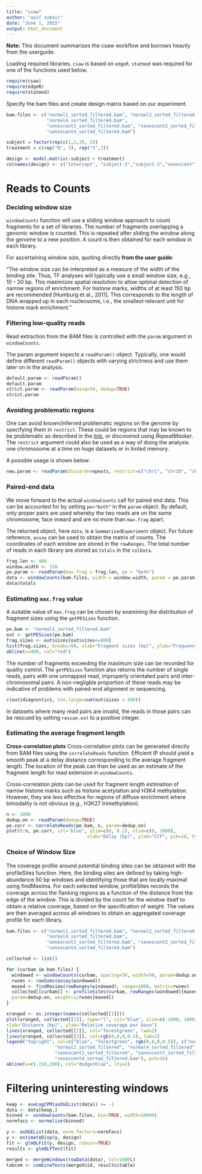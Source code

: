 ```yaml
---
title: "csaw"
author: "asif zubair"
date: "June 1, 2015"
output: html_document
---
```


**Note:** This document summarizes the csaw workflow and borrows heavily from the userguide. 

Loading required libraries. `csaw` is based on `edgeR`. `statmod` was required for one of the functions used below.

```r
require(csaw) 
require(edgeR) 
require(statmod)
```

Specify the bam files and create design matrix based on our experiment.

```r
bam.files <- c("normal1_sorted_filtered.bam", "normal2_sorted_filtered.bam", 
               "normal4_sorted_filtered.bam", 
               "senescent1_sorted_filtered.bam", "senescent2_sorted_filtered.bam", 
               "senescent4_sorted_filtered.bam") 

subject = factor(rep(c(1,2,3), 2))
treatment = c(rep("N", 3), rep("S",3))

design <- model.matrix(~subject + treatment) 
colnames(design) <- c("intercept", "subject-2","subject-3","senescent")
```
# Reads to Counts #

### Deciding window size ###

`windowCounts` function will use a sliding window approach to count fragments for a set of libraries. The number of fragments
overlapping a genomic window is counted. This is repeated after sliding the window along the genome to a new position. A count is then obtained for each window in each library.

For ascertaining window size, quoting directly **from the user guide**: 

"The window size can be interpreted as a measure of the width of the binding site. Thus, TF analyses will typically use a small window size, e.g., 10 - 20 bp. This maximizes spatial resolution to allow optimal detection of narrow regions of enrichment. For histone marks, widths of at least 150 bp are recommended [Humburg et al., 2011]. This corresponds to the length of DNA wrapped up in each nucleosome, i.e., the smallest relevant unit for histone mark enrichment."

### Filtering low-quality reads ###

Read extraction from the BAM files is controlled with the `param` argument in `windowCounts`. 

The param argument expects a `readParam()` object. Typically, one would define different `readParam()` objects with varying strictness and use them later on in the analysis. 

```r
default.param <- readParam()
default.param
strict.param <- readParam(minq=50, dedup=TRUE)
strict.param
```

### Avoiding problematic regions ###

One can avoid known/inferred problematic regions on the genome by specifying them in `restrict`. These could be regions that may be known to be problematic as described in the [link](https://sites.google.com/site/anshulkundaje/projects/blacklists), or discovered using *RepeatMasker*. The `restrict` argument could also be used as a way of doing the analysis one chromosome at a time on huge datasets or in limted memory. 

A possible usage is shown below:

```r
new.param <- readParam(discard=repeats, restrict=c("chr1", "chr10", "chrX"))
```

### Paired-end data ###

We move forward to the actual `windowCounts` call for paired end data. This can be accounted for by setting `pe="both"` in the `param` object. By default, only proper pairs are used whereby the two reads are on the same chromosome, face inward and are no more than `max.frag` apart.

The returned object, here `data`, is a `SummarizedExperiment` object. For future reference, `assay` can be used to obtain the matrix of counts. The coordinates of each window are stored in the `rowRanges`. The total number of reads in each library are stored as `totals` in the `colData`. 

```r
frag.len <- 400
window.width <- 150
pe.param <- readParam(max.frag = frag.len, pe = "both")
data <- windowCounts(bam.files, width = window.width, param = pe.param)
data$totals
```

### Estimating `max.frag` value ###

A suitable value of `max.frag` can be chosen by examining the distribution of fragment sizes using the `getPESizes` function.

```r
pe.bam <- "normal1_sorted_filtered.bam"
out <- getPESizes(pe.bam)
frag.sizes <- out$sizes[out$sizes<=800]
hist(frag.sizes, breaks=50, xlab="Fragment sizes (bp)", ylab="Frequency", main="")
abline(v=400, col="red")
```

The number of fragments exceeding the maximum size can be recorded for quality control. The `getPESizes` function also returns the number of single reads, pairs with one unmapped read, improperly orientated pairs and inter-chromosomal pairs. A non-negligble proportion of these reads may be indicative of problems with paired-end alignment or sequencing. 

```r
c(out$diagnostics, too.large=sum(out$sizes > 400))
```

In datasets where many read pairs are invalid, the reads in those pairs can be rescued by setting `rescue.ext` to a positive integer.

### Estimating the average fragment length ###
  
**Cross-correlation plots**
Cross-correlation plots can be generated directly from BAM ﬁles using the `correlateReads` function. Efficient IP should yield a smooth peak at a delay distance corresponding to the average fragment length. The location of the peak can then be used as an estimate of the fragment length for read extension in `windowCounts`. 

Cross-correlation plots can be used for fragment length estimation of narrow histone marks such as histone acetylation and H3K4 methylation. However, they are less effective for regions of diffuse enrichment where bimodality is not obvious (e.g., H3K27 trimethylation).

```r
n <- 1000 
dedup.on <- readParam(dedup=TRUE) 
pe.corr <- correlateReads(pe.bam, n, param=dedup.on) 
plot(0:n, pe.corr, col="blue", ylim=c(0, 0.1), xlim=c(0, 1000), 
                              xlab="Delay (bp)", ylab="CCF", pch=16, type="l", lwd=2) 
```

### Choice of Window Size ###

The coverage proﬁle around potential binding sites can be obtained with the profileSites function. Here, the binding sites are deﬁned by taking high-abundance 50 bp windows and identifying those that are locally maximal using findMaxima. For each selected window, profileSites records the coverage across the ﬂanking regions as a function of the distance from the edge of the window. This is divided by the count for the window itself to obtain a relative coverage, based on the speciﬁcation of weight. The values are then averaged across all windows to obtain an aggregated coverage proﬁle for each library.

```r
bam.files <- c("normal1_sorted_filtered.bam", "normal2_sorted_filtered.bam", 
               "normal4_sorted_filtered.bam", 
               "senescent1_sorted_filtered.bam", "senescent2_sorted_filtered.bam", 
               "senescent4_sorted_filtered.bam")

collected <- list()

for (curbam in bam.files) {
  windowed <- windowCounts(curbam, spacing=50, width=50, param=dedup.on, filter=20)
  rwsms <- rowSums(assay(windowed))
  maxed <- findMaxima(rowRanges(windowed), range=1000, metric=rwsms)
  collected[[curbam]] <- profileSites(curbam, rowRanges(windowed)[maxed],
  param=dedup.on, weight=1/rwsms[maxed])
}

xranged <- as.integer(names(collected[[1]]))
plot(xranged, collected[[1]], type="l", col="blue", xlim=c(-1000, 1000), lwd=2,
xlab="Distance (bp)", ylab="Relative coverage per base")
lines(xranged, collected[[2]], col="forestgreen", lwd=2)
lines(xranged, collected[[3]], col=rgb(0,0,0,0.5), lwd=2)
legend("topright", col=c("blue", "forestgreen", rgb(0,0,0,0.5)), c("normal1_sorted_filtered", 
                  "normal2_sorted_filtered", "normal4_sorted_filtered", 
                  "senescent1_sorted_filtered", "senescent2_sorted_filtered", 
                  "senescent4_sorted_filtered.bam"), pch=16)
abline(v=c(-150,200), col="dodgerblue", lty=2)
```
# Filtering uninteresting windows #

```r
keep <- aveLogCPM(asDGEList(data)) >= -1 
data <- data[keep,]
binned <- windowCounts(bam.files, bin=TRUE, width=10000) 
normfacs <- normalize(binned)
```

```r
y <- asDGEList(data, norm.factors=normfacs) 
y <- estimateDisp(y, design) 
fit <- glmQLFit(y, design, robust=TRUE) 
results <- glmQLFTest(fit)
```

```r
merged <- mergeWindows(rowData(data), tol=1000L) 
tabcom <- combineTests(merged$id, results$table)
```




